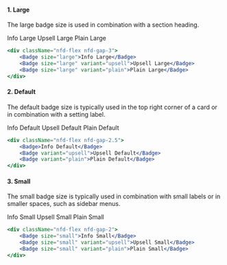 
#### 1. Large
The large badge size is used in combination with a section heading.

<NewfoldRoot>
    <div className="nfd-flex nfd-gap-3">
        <Badge size="large">Info Large</Badge>
        <Badge size="large" variant="upsell">Upsell Large</Badge>
        <Badge size="large" variant="plain">Plain Large</Badge>
    </div>
</NewfoldRoot>

```jsx
<div className="nfd-flex nfd-gap-3">
    <Badge size="large">Info Large</Badge>
    <Badge size="large" variant="upsell">Upsell Large</Badge>
    <Badge size="large" variant="plain">Plain Large</Badge>
</div>
```

#### 2. Default
The default badge size is typically used in the top right corner of a card or in combination with a setting label.

<NewfoldRoot>
    <div className="nfd-flex nfd-gap-2.5">
        <Badge>Info Default</Badge>
        <Badge variant="upsell">Upsell Default</Badge>
        <Badge variant="plain">Plain Default</Badge>
    </div>
</NewfoldRoot>

```jsx
<div className="nfd-flex nfd-gap-2.5">
    <Badge>Info Default</Badge>
    <Badge variant="upsell">Upsell Default</Badge>
    <Badge variant="plain">Plain Default</Badge>
</div>
```

#### 3. Small
The small badge size is typically used in combination with small labels or in smaller spaces, such as sidebar menus.

<NewfoldRoot>
    <div className="nfd-flex nfd-gap-2">
        <Badge size="small">Info Small</Badge>
        <Badge size="small" variant="upsell">Upsell Small</Badge>
        <Badge size="small"variant="plain">Plain Small</Badge>
    </div>
</NewfoldRoot>

```jsx
<div className="nfd-flex nfd-gap-2">
    <Badge size="small">Info Small</Badge>
    <Badge size="small" variant="upsell">Upsell Small</Badge>
    <Badge size="small" variant="plain">Plain Small</Badge>
</div>
```
